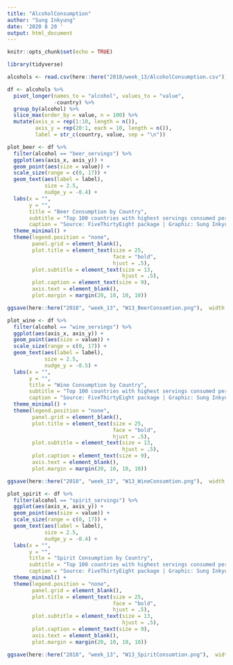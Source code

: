 ```yaml
---
title: "AlcoholConsumption"
author: "Sung Inkyung"
date: '2020 8 20 '
output: html_document
---
```


```r
knitr::opts_chunk$set(echo = TRUE)
```

```r
library(tidyverse)
```


```r
alcohols <- read.csv(here::here("2018/week_13/AlcoholConsumption.csv"))
```


```r
df <- alcohols %>% 
  pivot_longer(names_to = "alcohol", values_to = "value",
               -country) %>% 
  group_by(alcohol) %>% 
  slice_max(order_by = value, n = 100) %>% 
  mutate(axis_x = rep(1:10, length = n()),
         axis_y = rep(20:1, each = 10, length = n()),
         label = str_c(country, value, sep = "\n"))

```


```r
plot_beer <- df %>% 
  filter(alcohol == "beer_servings") %>% 
  ggplot(aes(axis_x, axis_y)) +
  geom_point(aes(size = value)) +
  scale_size(range = c(0, 17)) +
  geom_text(aes(label = label),
            size = 2.5, 
            nudge_y = -0.4) +
  labs(x = "",
       y = "",
       title = "Beer Consumption by Country",
       subtitle = "Top 100 countries with highest servings consumed per person, 2010",
       caption = "Source: FiveThirtyEight package | Graphic: Sung Inkyung") +
  theme_minimal() +
  theme(legend.position = "none",
        panel.grid = element_blank(),
        plot.title = element_text(size = 25, 
                                  face = "bold",
                                  hjust = .5),
        plot.subtitle = element_text(size = 13,
                                     hjust = .5),
        plot.caption = element_text(size = 9),
        axis.text = element_blank(),
        plot.margin = margin(20, 10, 10, 10))

ggsave(here::here("2018", "week_13", "W13_BeerConsumtion.png"),  width = 22, height = 30, units = "cm", dpi = 300)
```

```r
plot_wine <- df %>% 
  filter(alcohol == "wine_servings") %>% 
  ggplot(aes(axis_x, axis_y)) +
  geom_point(aes(size = value)) +
  scale_size(range = c(0, 17)) +
  geom_text(aes(label = label),
            size = 2.5, 
            nudge_y = -0.5) +
  labs(x = "",
       y = "",
       title = "Wine Consumption by Country",
       subtitle = "Top 100 countries with highest servings consumed per person, 2010",
       caption = "Source: FiveThirtyEight package | Graphic: Sung Inkyung") +
  theme_minimal() +
  theme(legend.position = "none",
        panel.grid = element_blank(),
        plot.title = element_text(size = 25, 
                                  face = "bold",
                                  hjust = .5),
        plot.subtitle = element_text(size = 13,
                                     hjust = .5),
        plot.caption = element_text(size = 9),
        axis.text = element_blank(),
        plot.margin = margin(20, 10, 10, 10))

ggsave(here::here("2018", "week_13", "W13_WineConsumtion.png"),  width = 22, height = 30, units = "cm", dpi = 300)
```

```r
plot_spirit <- df %>% 
  filter(alcohol == "spirit_servings") %>% 
  ggplot(aes(axis_x, axis_y)) +
  geom_point(aes(size = value)) +
  scale_size(range = c(0, 17)) +
  geom_text(aes(label = label),
            size = 2.5, 
            nudge_y = -0.4) +
  labs(x = "",
       y = "",
       title = "Spirit Consumption by Country",
       subtitle = "Top 100 countries with highest servings consumed per person, 2010",
       caption = "Source: FiveThirtyEight package | Graphic: Sung Inkyung") +
  theme_minimal() +
  theme(legend.position = "none",
        panel.grid = element_blank(),
        plot.title = element_text(size = 25, 
                                  face = "bold",
                                  hjust = .5),
        plot.subtitle = element_text(size = 13,
                                     hjust = .5),
        plot.caption = element_text(size = 9),
        axis.text = element_blank(),
        plot.margin = margin(20, 10, 10, 10))

ggsave(here::here("2018", "week_13", "W13_SpiritConsumtion.png"),  width = 22, height = 30, units = "cm", dpi = 300)
```

